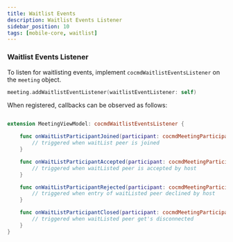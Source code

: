 ```yaml
---
title: Waitlist Events
description: Waitlist Events Listener
sidebar_position: 10
tags: [mobile-core, waitlist]
---
```


### Waitlist Events Listener

To listen for waitlisting events, implement `cocmdWaitlistEventsListener` on the `meeting` object.

```swift
meeting.addWaitlistEventListener(waitlistEventListener: self)
```

When registered, callbacks can be observed as follows:

```swift

extension MeetingViewModel: cocmdWaitlistEventsListener {

    func onWaitListParticipantJoined(participant: cocmdMeetingParticipant) {
        // triggered when waitList peer is joined
    }

    func onWaitListParticipantAccepted(participant: cocmdMeetingParticipant) {
        // triggered when waitListed peer is accepted by host
    }

    func onWaitListParticipantRejected(participant: cocmdMeetingParticipant) {
        // triggered when entry of waitListed peer declined by host
    }

    func onWaitListParticipantClosed(participant: cocmdMeetingParticipant) {
        // triggered when waitListed peer get's disconnected
    }
}
```
